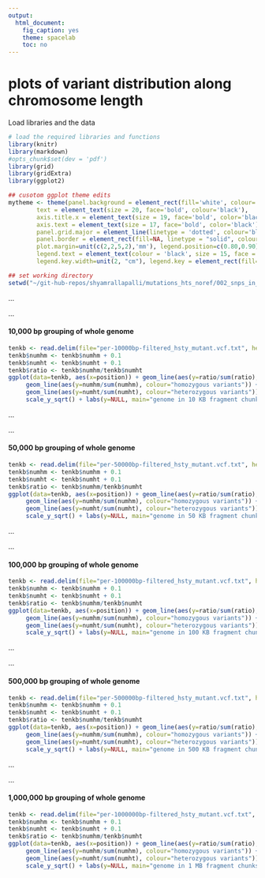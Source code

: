 ```yaml
---
output:
  html_document:
    fig_caption: yes
    theme: spacelab
    toc: no
---
```

# **plots of variant distribution along chromosome length**

Load libraries and the data
```r
# load the required libraries and functions
library(knitr)
library(markdown)
#opts_chunk$set(dev = 'pdf')
library(grid)
library(gridExtra)
library(ggplot2)

## cusotom ggplot theme edits
mytheme <- theme(panel.background = element_rect(fill='white', colour='black'),
        text = element_text(size = 20, face='bold', colour='black'),
        axis.title.x = element_text(size = 19, face='bold', color='black', vjust = -1),
        axis.text = element_text(size = 17, face='bold', color='black'),
        panel.grid.major = element_line(linetype = 'dotted', colour='black'),
        panel.border = element_rect(fill=NA, linetype = "solid", colour='black'),
        plot.margin=unit(c(2,2,5,2),'mm'), legend.position=c(0.80,0.90), legend.title = element_blank(),
        legend.text = element_text(colour = 'black', size = 15, face = 'bold'), legend.box = "horizontal",
        legend.key.width=unit(2, "cm"), legend.key = element_rect(fill='white'))

## set working directory
setwd("~/git-hub-repos/shyamrallapalli/mutations_hts_noref/002_snps_in_assembled_genome/contig_snp_distribution/arabidopsis/allen_etal/hsty")

```

...     

...  		

#### 10,000 bp grouping of whole genome

```r
tenkb <- read.delim(file="per-10000bp-filtered_hsty_mutant.vcf.txt", header = TRUE)
tenkb$numhm <- tenkb$numhm + 0.1
tenkb$numht <- tenkb$numht + 0.1
tenkb$ratio <- tenkb$numhm/tenkb$numht
ggplot(data=tenkb, aes(x=position)) + geom_line(aes(y=ratio/sum(ratio), colour="homozygous to heterozygous ratio")) + 
     geom_line(aes(y=numhm/sum(numhm), colour="homozygous variants")) + 
     geom_line(aes(y=numht/sum(numht), colour="heterozygous variants")) + 
     scale_y_sqrt() + labs(y=NULL, main="genome in 10 KB fragment chunks")

```


...		

...  	


#### 50,000 bp grouping of whole genome

```r
tenkb <- read.delim(file="per-50000bp-filtered_hsty_mutant.vcf.txt", header = TRUE)
tenkb$numhm <- tenkb$numhm + 0.1
tenkb$numht <- tenkb$numht + 0.1
tenkb$ratio <- tenkb$numhm/tenkb$numht
ggplot(data=tenkb, aes(x=position)) + geom_line(aes(y=ratio/sum(ratio), colour="homozygous to heterozygous ratio")) + 
     geom_line(aes(y=numhm/sum(numhm), colour="homozygous variants")) + 
     geom_line(aes(y=numht/sum(numht), colour="heterozygous variants")) + 
     scale_y_sqrt() + labs(y=NULL, main="genome in 50 KB fragment chunks")

```


...		

...  	


#### 100,000 bp grouping of whole genome

```r
tenkb <- read.delim(file="per-100000bp-filtered_hsty_mutant.vcf.txt", header = TRUE)
tenkb$numhm <- tenkb$numhm + 0.1
tenkb$numht <- tenkb$numht + 0.1
tenkb$ratio <- tenkb$numhm/tenkb$numht
ggplot(data=tenkb, aes(x=position)) + geom_line(aes(y=ratio/sum(ratio), colour="homozygous to heterozygous ratio")) + 
     geom_line(aes(y=numhm/sum(numhm), colour="homozygous variants")) + 
     geom_line(aes(y=numht/sum(numht), colour="heterozygous variants")) + 
     scale_y_sqrt() + labs(y=NULL, main="genome in 100 KB fragment chunks")

```


...		

...  	


#### 500,000 bp grouping of whole genome

```r
tenkb <- read.delim(file="per-500000bp-filtered_hsty_mutant.vcf.txt", header = TRUE)
tenkb$numhm <- tenkb$numhm + 0.1
tenkb$numht <- tenkb$numht + 0.1
tenkb$ratio <- tenkb$numhm/tenkb$numht
ggplot(data=tenkb, aes(x=position)) + geom_line(aes(y=ratio/sum(ratio), colour="homozygous to heterozygous ratio")) + 
     geom_line(aes(y=numhm/sum(numhm), colour="homozygous variants")) + 
     geom_line(aes(y=numht/sum(numht), colour="heterozygous variants")) + 
     scale_y_sqrt() + labs(y=NULL, main="genome in 500 KB fragment chunks")

```


...		

...  	


#### 1,000,000 bp grouping of whole genome

```r
tenkb <- read.delim(file="per-1000000bp-filtered_hsty_mutant.vcf.txt", header = TRUE)
tenkb$numhm <- tenkb$numhm + 0.1
tenkb$numht <- tenkb$numht + 0.1
tenkb$ratio <- tenkb$numhm/tenkb$numht
ggplot(data=tenkb, aes(x=position)) + geom_line(aes(y=ratio/sum(ratio), colour="homozygous to heterozygous ratio")) + 
     geom_line(aes(y=numhm/sum(numhm), colour="homozygous variants")) + 
     geom_line(aes(y=numht/sum(numht), colour="heterozygous variants")) + 
     scale_y_sqrt() + labs(y=NULL, main="genome in 1 MB fragment chunks")

```

